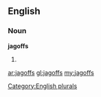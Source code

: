 ==English==

===Noun===
'''jagoffs'''

# {{plural of|[[jagoff]]}}

[[Category:English plurals]]

[[ar:jagoffs]]
[[gl:jagoffs]]
[[my:jagoffs]]